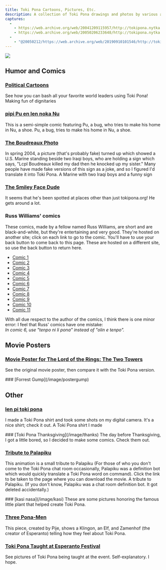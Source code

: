 ```yaml
---
title: Toki Pona Cartoons, Pictures, Etc.
description: A collection of Toki Pona drawings and photos by various authors 
captures:
  -
    - https://web.archive.org/web/20041209115957/http://tokipona.nytka.org:80/image/image.html
    - https://web.archive.org/web/20050206233648/http://tokipona.nytka.org:80/image/image.html
  -
    - "@20050212/https://web.archive.org/web/20190910101546/http://tokipona.atspace.org/image/image.html"
---
```


![](/images/image.jpg)


## <Change from={1}>Humor and Comics</Change>

### [Political Cartoons](/image/politic)
<Change till={1}>See how you can bash all your favorite world leaders using Toki Pona!</Change>
<Change from={1}>Making fun of dignitaries</Change>



### [pipi Pu en len noka Nu](/image/pipipu)
<Change till={1}>This is a semi-simple comic featuring Pu, a bug, who tries to make his home in Nu, a shoe.</Change>
<Change from={1}>Pu, a bug, tries to make his home in Nu, a shoe.</Change>


### [The Boudreaux Photo](/image/boudreaux)
<Change till={1}>In spring 2004, a picture (that's probably fake) turned up which showed a U.S. Marine standing beside two Iraqi boys, who are holding a sign which says, "Lcpl Boudreaux killed my dad then he knocked up my sister." Many people have made fake versions of this sign as a joke, and so I figured I'd translate it into Toki Pona.</Change>
<Change from={1}>A Marine with two Iraqi boys and a funny sign</Change>

### [The Smiley Face Dude](/image/fame)
<Change till={1}>It seems that he's been spotted at places other than just tokipona.org!</Change>
<Change from={1}>He gets around a lot.</Change>

### <Change from={1}>Russ Williams' comics</Change>

<Change till={1}>These comics, made by a fellow named Russ Williams, are short and are black-and-white, but they're entertaining and very good. They're hosted on another site; click on each link to go to the comic. You'll have to use your back button to come back to this page.</Change>
<Change from={1}>These are hosted on a different site, so use the back button to return here.</Change>

- [Comic 1](http://www.kofightclub.com/d/20030526.html)  
- [Comic 2](http://www.kofightclub.com/d/20030602.html)  
- [Comic 3](http://www.kofightclub.com/d/20030609.html)  
- [Comic 4](http://www.kofightclub.com/d/20030623.html)  
- [Comic 5](http://www.kofightclub.com/d/20030630.html)  
- [Comic 6](http://www.kofightclub.com/d/20030714.html)  
- [Comic 7](http://www.kofightclub.com/d/20030721.html)  
- [Comic 8](http://www.kofightclub.com/d/20030728.html)  
- [Comic 9](http://www.kofightclub.com/d/20030811.html)  
- [Comic 10](http://www.kofightclub.com/d/20031208.html)  
- [Comic 11](http://www.kofightclub.com/d/20031229.html)  

<Change till={1}>With all due respect to the author of the comics, I think there is one minor error:</Change>
<Change from={1}>I feel that Russ' comics have one mistake:</Change>  
_In comic 6, use "tenpo ni li pona" instead of "olin e tenpo"._


## <Change from={1}>Movie Posters</Change>

### [<Change till={1}>Movie Poster for</Change> The Lord of the Rings: The Two Towers](/image/lotr2)
<Change till={1}>See the original movie poster, then compare it with the Toki Pona version.</Change>

<Change from={1}>
### [Forrest Gump](/image/postergump)
</Change>

## <Change from={1}>Other</Change>

### [len pi toki pona](/image/shirt)
<Change till={1}>I made a Toki Pona shirt and took some shots on my digital camera. It's a nice shirt; check it out.</Change>
<Change from={1}>A Toki Pona shirt I made</Change>

<Change till={1}>
### [Toki Pona Thanksgiving](/image/thanks)
The day before Thanksgiving, I got a little bored, so I decided to make some comics. Check them out.
</Change>

### [Tribute to Palapiku](/image/palapiku)
<Change till={1}>This animation is a small tribute to Palapiku (For those of who you don't come to the Toki Pona chat room occasionally, Palapiku was a definition bot which would quickly translate a Toki Pona word on command). Click the link to be taken to the page where you can download the movie.</Change>
<Change from={1}>A tribute to Palapiku. (If you don't know, Palapiku was a chat room definition bot. It got deleted accidentally.)</Change>

<Change till={1}>
### [kasi nasa](/image/kasi)
These are some pictures honoring the famous little plant that helped create Toki Pona.

### [Three Pona-Men](/image/pona)
This piece, created by Pije, shows a Klingon, an Elf, and Zamenhof (the creator of Esperanto) telling how they feel about Toki Pona.
</Change>

### [Toki Pona Taught at Esperanto Festival](/image/eofest)
<Change till={1}>See pictures of Toki Pona being taught at the event.</Change>
<Change from={1}>Self-explanatory. I hope.</Change>

